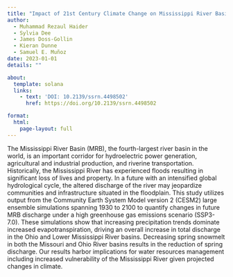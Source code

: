 ```yaml
---
title: "Impact of 21st Century Climate Change on Mississippi River Basin discharge in CESM2 large ensemble projections"
author:
  - Muhammad Rezaul Haider
  - Sylvia Dee
  - James Doss-Gollin
  - Kieran Dunne
  - Samuel E. Muñoz
date: 2023-01-01
details: ""

about:
  template: solana
  links:
    - text: 'DOI: 10.2139/ssrn.4498502'
      href: https://doi.org/10.2139/ssrn.4498502

format:
  html:
    page-layout: full
---
```


The Mississippi River Basin (MRB), the fourth-largest river basin in the world, is an important corridor for hydroelectric power generation, agricultural and industrial production, and riverine transportation. Historically, the Mississippi River has experienced floods resulting in significant loss of lives and property. In a future with an intensified global hydrological cycle, the altered discharge of the river may jeopardize communities and infrastructure situated in the floodplain. This study utilizes output from the Community Earth System Model version 2 (CESM2) large ensemble simulations spanning 1930 to 2100 to quantify changes in future MRB discharge under a high greenhouse gas emissions scenario (SSP3-7.0). These simulations show that increasing precipitation trends dominate increased evapotranspiration, driving an overall increase in total discharge in the Ohio and Lower Mississippi River basins. Decreasing spring snowmelt in both the Missouri and Ohio River basins results in the reduction of spring discharge. Our results harbor implications for water resources management including increased vulnerability of the Mississippi River given projected changes in climate.